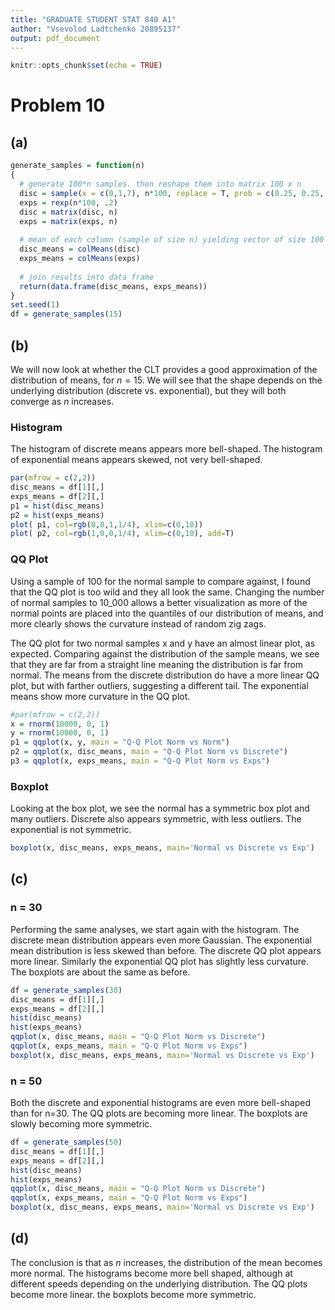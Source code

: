 ```yaml
---
title: "GRADUATE STUDENT STAT 840 A1"
author: "Vsevolod Ladtchenko 20895137"
output: pdf_document
---
```


```r
knitr::opts_chunk$set(echo = TRUE)
```

# Problem 10

## (a)

```r
generate_samples = function(n)
{
  # generate 100*n samples. then reshape them into matrix 100 x n
  disc = sample(x = c(0,1,7), n*100, replace = T, prob = c(0.25, 0.25, 0.5)) 
  exps = rexp(n*100, .2)
  disc = matrix(disc, n)
  exps = matrix(exps, n)
  
  # mean of each column (sample of size n) yielding vector of size 100
  disc_means = colMeans(disc)
  exps_means = colMeans(exps) 
  
  # join results into data frame
  return(data.frame(disc_means, exps_means))
}
set.seed(1)
df = generate_samples(15)
```

\newpage

## (b)

We will now look at whether the CLT provides a good approximation of the distribution of means, for $n=15$. We will see that the shape depends on the underlying distribution (discrete vs. exponential), but they will both converge as $n$ increases. 

### Histogram

The histogram of discrete means appears more bell-shaped. The histogram of exponential means appears skewed, not very bell-shaped.

```R
par(mfrow = c(2,2))
disc_means = df[1][,]
exps_means = df[2][,]
p1 = hist(disc_means)
p2 = hist(exps_means)
plot( p1, col=rgb(0,0,1,1/4), xlim=c(0,10))
plot( p2, col=rgb(1,0,0,1/4), xlim=c(0,10), add=T)
```

### QQ Plot

Using a sample of 100 for the normal sample to compare against, I found that the QQ plot is too wild and they all look the same. Changing the number of normal samples to 10_000 allows a better visualization as more of the normal points are placed into the quantiles of our distribution of means, and more clearly shows the curvature instead of random zig zags. 

The QQ plot for two normal samples x and y have an almost linear plot, as expected. Comparing against the distribution of the sample means, we see that they are far from a straight line meaning the distribution is far from normal. The means from the discrete distribution do have a more linear QQ plot, but with farther outliers, suggesting a different tail. The exponential means show more curvature in the QQ plot. 

```R
#par(mfrow = c(2,2))
x = rnorm(10000, 0, 1)
y = rnorm(10000, 0, 1)
p1 = qqplot(x, y, main = "Q-Q Plot Norm vs Norm")
p2 = qqplot(x, disc_means, main = "Q-Q Plot Norm vs Discrete")
p3 = qqplot(x, exps_means, main = "Q-Q Plot Norm vs Exps")
```

### Boxplot

Looking at the box plot, we see the normal has a symmetric box plot and many outliers. Discrete also appears symmetric, with less outliers. The exponential is not symmetric. 
```R
boxplot(x, disc_means, exps_means, main='Normal vs Discrete vs Exp')
```

\newpage

## (c)

### n = 30

Performing the same analyses, we start again with the histogram. The discrete mean distribution appears even more Gaussian. The exponential mean distribution is less skewed than before. The discrete QQ plot appears more linear. Similarly the exponential QQ plot has slightly less curvature. The boxplots are about the same as before. 
```R
df = generate_samples(30)
disc_means = df[1][,]
exps_means = df[2][,]
hist(disc_means)
hist(exps_means)
qqplot(x, disc_means, main = "Q-Q Plot Norm vs Discrete")
qqplot(x, exps_means, main = "Q-Q Plot Norm vs Exps")
boxplot(x, disc_means, exps_means, main='Normal vs Discrete vs Exp')
```

### n = 50

Both the discrete and exponential histograms are even more bell-shaped than for n=30. The QQ plots are becoming more linear. The boxplots are slowly becoming more symmetric. 

```R
df = generate_samples(50)
disc_means = df[1][,]
exps_means = df[2][,]
hist(disc_means)
hist(exps_means)
qqplot(x, disc_means, main = "Q-Q Plot Norm vs Discrete")
qqplot(x, exps_means, main = "Q-Q Plot Norm vs Exps")
boxplot(x, disc_means, exps_means, main='Normal vs Discrete vs Exp')
```

\newpage

## (d)

The conclusion is that as $n$ increases, the distribution of the mean becomes more normal. The histograms become more bell shaped, although at different speeds depending on the underlying distribution. The QQ plots become more linear. the boxplots become more symmetric.


